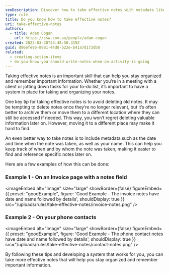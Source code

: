 ```yaml
---
seoDescription: Discover how to take effective notes with metadata like date and name for better organization and easy retrieval.
type: rule
title: Do you know how to take effective notes?
uri: take-effective-notes
authors:
  - title: Adam Cogan
    url: https://ssw.com.au/people/adam-cogan
created: 2023-03-30T23:48:50.319Z
guid: d96efe9b-8981-44d0-b22e-b41a7d173db8
related:
  - creating-action-items
  - do-you-know-you-should-write-notes-when-an-activity-is-going
---
```

Taking effective notes is an important skill that can help you stay organized and remember important information. Whether you’re in a meeting with a client or jotting down tasks for your to-do list, it’s important to have a system in place for taking and organizing your notes.

One key tip for taking effective notes is to avoid deleting old notes. It may be tempting to delete notes once they’re no longer relevant, but it’s often better to archive them or move them to a different location where they can still be accessed if needed. This way, you won’t regret deleting valuable information later on. However, moving it to a different place may make it hard to find.

An even better way to take notes is to include metadata such as the date and time when the note was taken, as well as your name. This can help you keep track of when and by whom the note was taken, making it easier to find and reference specific notes later on.

Here are a few examples of how this can be done:

### Example 1 - On an Invoice page with a notes field

<imageEmbed
  alt="Image"
  size="large"
  showBorder={false}
  figureEmbed={{
    preset: "goodExample",
    figure: 'Good Example - The invoice notes have date and name followed by details',
    shouldDisplay: true
  }}
  src="/uploads/rules/take-effective-notes/invoice-notes.png"
/>

### Example 2 - On your phone contacts

<imageEmbed
  alt="Image"
  size="large"
  showBorder={false}
  figureEmbed={{
    preset: "goodExample",
    figure: 'Good Example - The phone contact notes have date and name followed by details',
    shouldDisplay: true
  }}
  src="/uploads/rules/take-effective-notes/contact-notes.png"
/>

By following these tips and developing a system that works for you, you can take more effective notes that will help you stay organized and remember important information.